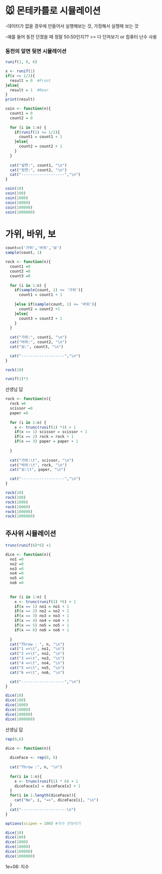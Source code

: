 # 🐭 몬테카를로 시뮬레이션

-데이터가 없을 경우에 만들어서 실행해보는 것, 가정해서 실행해 보는 것

-예를 들어 동전 던졌을 때 정말 50:50인지?? \>\> 다 던져보기 or 컴퓨터 난수 사용

### 동전의 앞면 뒷면 시뮬레이션

```r
runif(1, 0, 6)
```

```r
x <- runif(1)
if(x <= 1/2){
  result = 0  #Front
}else{
  result = 1  #Rear
}
print(result)

```

```r
coin <- function(n){
  count1 = 0
  count2 = 0
  
  for (i in 1:n) {
    if(runif(1) <= 1/2){
      count1 = count1 + 1
    }else{
      count2 = count2 + 1
    }
  }
  
  cat("앞면:", count1, "\n")
  cat("뒷면:", count2, "\n")
  cat("-------------------","\n")
}
```

```r
coin(10)
coin(100)
coin(1000)
coin(10000)
coin(100000)
coin(1000000)


```

# 가위, 바위, 보

```r
count=c('가위','바위','보')
sample(count, 1)
```

```r
rock <- function(n){
  count1 =0
  count2 =0
  count3 =0
  
  for (i in 1:n) {
    if(sample(count, 1) <= '가위'){
      count1 = count1 + 1
    
    }else if(sample(count, 1) <= '바위'){
      count2 = count2 +1
    }else{
      count3 = count3 + 1
    }
  }
  
  cat("가위:", count1, "\n")
  cat("바위:", count2, "\n")
  cat("보:", count3, "\n")

  cat("-------------------","\n")
}
```

```r
rock(10)
```

```r
runif(1)*3
```

선생님 답

```r
rock <- function(n){
  rock =0
  scissor =0
  paper =0
  
  for (i in 1:n) {
    x <- trunc(runif(1) *3) + 1
    if(x == 1) scissor = scissor + 1
    if(x == 2) rock = rock + 1
    if(x == 3) paper = paper + 1
    
  }
  
  cat("가위:\t", scissor, "\n")
  cat("바위:\t", rock, "\n")
  cat("보:\t", paper, "\n")

  cat("-------------------","\n")
}
```

```r
rock(10)
rock(100)
rock(1000)
rock(10000)
rock(100000)
rock(1000000)
```

## 주사위 시뮬레이션

```r
trunc(runif(6)*6) +1
```

```r
dice <- function(n){
  no1 =0
  no2 =0
  no3 =0
  no4 =0
  no5 =0
  no6 =0
  
  
  for (i in 1:n) {
    x <- trunc(runif(1) *6) + 1
    if(x == 1) no1 = no1 + 1
    if(x == 2) no2 = no2 + 1
    if(x == 3) no3 = no3 + 1
    if(x == 4) no4 = no4 + 1
    if(x == 5) no5 = no5 + 1
    if(x == 6) no6 = no6 + 1
    
  }
  cat("Throw : ", n, "\n")
  cat("1 =>\t", no1, "\n")
  cat("2 =>\t", no2, "\n")
  cat("3 =>\t", no3, "\n")
  cat("4 =>\t", no4, "\n")
  cat("5 =>\t", no5, "\n")
  cat("6 =>\t", no6, "\n")

  cat("-------------------","\n")
}

```

```r
dice(10)
dice(100)
dice(1000)
dice(10000)
dice(100000)
dice(1000000)
```

선생님 답

```r
rep(0,6)
```

```r
dice <- function(n){
  
  diceFace <- rep(0, 6)
  
  cat("Throw :", n, "\n")
  
  for(i in 1:n){
    x <- trunc(runif(1) * 6) + 1
    diceFace[x] = diceFace[x] + 1
  }
  for(i in 1:length(diceFace)){
    cat("No", i, "=>", diceFace[i], "\n")
  }
  cat("--------------------\n")
}
```

```r
options(scipen = 100) #지수 안보이기

dice(10)
dice(100)
dice(1000)
dice(10000)
dice(100000)
dice(1000000)
```

1e+06: 지수
